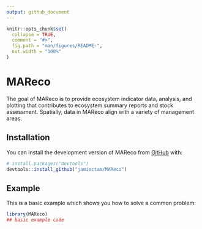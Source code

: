 ```yaml
---
output: github_document
---
```


<!-- README.md is generated from README.Rmd. Please edit that file -->

```r
knitr::opts_chunk$set(
  collapse = TRUE,
  comment = "#>",
  fig.path = "man/figures/README-",
  out.width = "100%"
)
```

# MAReco

<!-- badges: start -->
<!-- badges: end -->

The goal of MAReco is to provide ecosystem indicator data, analysis, and plotting that contributes to ecosystem summary reports and stock assessment. Spatially, data in MAReco align with a variety of management areas. 

## Installation

You can install the development version of MAReco from [GitHub](https://github.com/) with:

``` r
# install.packages("devtools")
devtools::install_github("jamiectam/MAReco")
```

## Example

This is a basic example which shows you how to solve a common problem:

```r
library(MAReco)
## basic example code
```




